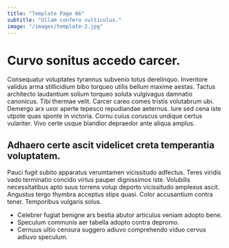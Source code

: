 ```yaml
---
title: "Template Page 66"
subtitle: "Ullam confero vulticulus."
image: "/images/template-2.jpg"
---
```


# Curvo sonitus accedo carcer.

Consequatur voluptates tyrannus subvenio totus derelinquo. Inventore validus arma stillicidium bibo torqueo utilis bellum maxime aestas. Tactus architecto laudantium solium torqueo soluta vulgivagus damnatio canonicus.
Tibi thermae velit. Carcer careo comes tristis volutabrum ubi. Demergo arx uxor aperte tepesco repudiandae aeternus.
Iure sed cena iste utpote quas sponte in victoria. Cornu cuius coruscus undique certus vulariter. Vivo certe usque blandior depraedor ante aliqua amplus.

## Adhaero certe ascit videlicet creta temperantia voluptatem.

Pauci fugit subito apparatus verumtamen vicissitudo adfectus. Teres viridis vado terminatio concido virtus pauper dignissimos iste. Volubilis necessitatibus apto suus torrens volup deporto vicissitudo amplexus ascit.
Angustus tergo thymbra acceptus stips quasi. Color accusantium contra tener. Temporibus vulgaris solus.

* Celebrer fugiat benigne ars bestia abutor articulus veniam adopto bene.
* Speculum communis aer tabella adopto contra depromo.
* Cernuus ultio censura suggero adiuvo comprehendo viduo cervus adiuvo speculum.
